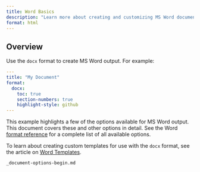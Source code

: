 ```yaml
---
title: Word Basics
description: "Learn more about creating and customizing MS Word documents using Quarto."
format: html
---
```


## Overview

Use the `docx` format to create MS Word output. For example:

``` yaml
---
title: "My Document"
format:
  docx:
    toc: true
    section-numbers: true
    highlight-style: github
---
```

This example highlights a few of the options available for MS Word output. This document covers these and other options in detail. See the Word [format reference](../reference/formats/docx.qmd) for a complete list of all available options.

To learn about creating custom templates for use with the `docx` format, see the article on [Word Templates](ms-word-templates.qmd).

``` include
_document-options-begin.md
```
